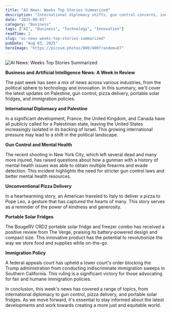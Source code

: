 ```yaml
---
title: "AI News: Weeks Top Stories Summarized"
description: "International diplomacy shifts, gun control concerns, innovative tech, and immigration updates."
date: "2025-08-03"
category: "Business"
tags: ["AI", "Business", "Technology", "Innovation"]
readTime: 2
slug: "ai-news-weeks-top-stories-summarized"
pubDate: "Aug 03, 2025"
heroImage: "https://picsum.photos/800/400?random=87"
---
```


![AI News: Weeks Top Stories Summarized](https://picsum.photos/800/400?random=87)

**Business and Artificial Intelligence News: A Week in Review**

The past week has seen a mix of news across various industries, from the political sphere to technology and innovation. In this summary, we'll cover the latest updates on Palestine, gun control, pizza delivery, portable solar fridges, and immigration policies.

**International Diplomacy and Palestine**

In a significant development, France, the United Kingdom, and Canada have all publicly called for a Palestinian state, leaving the United States increasingly isolated in its backing of Israel. This growing international pressure may lead to a shift in the political landscape.

**Gun Control and Mental Health**

The recent shooting in New York City, which left several dead and many more injured, has raised questions about how a gunman with a history of mental health issues was able to obtain multiple firearms and evade detection. This incident highlights the need for stricter gun control laws and better mental health resources.

**Unconventional Pizza Delivery**

In a heartwarming story, an American traveled to Italy to deliver a pizza to Pope Leo, a gesture that has captured the hearts of many. This story serves as a reminder of the power of kindness and generosity.

**Portable Solar Fridges**

The BougeRV CRD2 portable solar fridge and freezer combo has received a positive review from The Verge, praising its battery-powered design and compact size. This innovative product has the potential to revolutionize the way we store food and supplies while on-the-go.

**Immigration Policy**

A federal appeals court has upheld a lower court's order blocking the Trump administration from conducting indiscriminate immigration sweeps in Southern California. This ruling is a significant victory for those advocating for fair and humane immigration policies.

In conclusion, this week's news has covered a range of topics, from international diplomacy to gun control, pizza delivery, and portable solar fridges. As we move forward, it's essential to stay informed about the latest developments and work towards creating a more just and equitable world.
